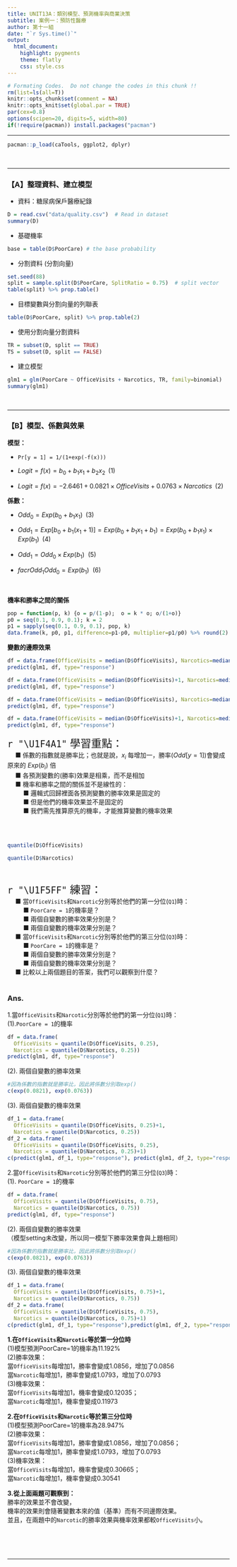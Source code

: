 ```yaml
---
title: UNIT13A：類別模型、預測機率與商業決策 
subtitle: 案例一：預防性醫療
author: 第十一組
date: "`r Sys.time()`"
output: 
  html_document:
    highlight: pygments
    theme: flatly
    css: style.css
---
```


```r
# Formating Codes.  Do not change the codes in this chunk !!
rm(list=ls(all=T))
knitr::opts_chunk$set(comment = NA)
knitr::opts_knit$set(global.par = TRUE)
par(cex=0.8)
options(scipen=20, digits=5, width=80)
if(!require(pacman)) install.packages("pacman")
```
<hr>

```r
pacman::p_load(caTools, ggplot2, dplyr)
```
<br><hr>

### 【A】整理資料、建立模型

+ 資料：糖尿病保戶醫療紀錄
```r
D = read.csv("data/quality.csv")  # Read in dataset
summary(D)
```

+ 基礎機率
```r
base = table(D$PoorCare) # the base probability
```

+ 分割資料 (分割向量)
```r
set.seed(88)
split = sample.split(D$PoorCare, SplitRatio = 0.75)  # split vector
table(split) %>% prop.table()
```

+ 目標變數與分割向量的列聯表
```r
table(D$PoorCare, split) %>% prop.table(2)
```

+ 使用分割向量分割資料
```r
TR = subset(D, split == TRUE)
TS = subset(D, split == FALSE)
```

+ 建立模型
```r
glm1 = glm(PoorCare ~ OfficeVisits + Narcotics, TR, family=binomial)
summary(glm1)
```
<br><hr>


### 【B】模型、係數與效果

**模型：**

+ `Pr[y = 1] = 1/(1+exp(-f(x)))` 

+ $Logit = f(x) = b_0 + b_1 x_1 + b_2 x_2 \;\; (1)$

+ $Logit = f(x) = -2.6461 + 0.0821 \times OfficeVisits + 0.0763 \times Narcotics \;\; (2)$

**係數：**

+ $Odd_0 = Exp(b_0 + b_1 x_1)\;\;(3)$

+ $Odd_1 = Exp[b_0 + b_1(x_1+1)] = Exp(b_0 + b_1 x_1 + b_1) = Exp(b_0 + b_1 x_1) \times Exp(b_1) \;\;(4)$

+ $Odd_1 = Odd_0 \times Exp(b_1) \:\:(5)$

+ $facr{Odd_1}{Odd_0} =  Exp(b_1) \:\:(6)$

<br>

**機率和勝率之間的關係** 
```r
pop = function(p, k) {o = p/(1-p);  o = k * o; o/(1+o)}
p0 = seq(0.1, 0.9, 0.1); k = 2
p1 = sapply(seq(0.1, 0.9, 0.1), pop, k)
data.frame(k, p0, p1, difference=p1-p0, multiplier=p1/p0) %>% round(2) 
```

**變數的邊際效果** 
```r
df = data.frame(OfficeVisits = median(D$OfficeVisits), Narcotics=median(D$Narcotics))
predict(glm1, df, type="response")
```

```r
df = data.frame(OfficeVisits = median(D$OfficeVisits)+1, Narcotics=median(D$Narcotics))
predict(glm1, df, type="response")
```

```r
df = data.frame(OfficeVisits = median(D$OfficeVisits), Narcotics=median(D$Narcotics)+1)
predict(glm1, df, type="response")
```

```r
df = data.frame(OfficeVisits = median(D$OfficeVisits)+1, Narcotics=median(D$Narcotics)+1)
predict(glm1, df, type="response")
```

<p class="wwl">
<span style="font-size:24px">`r "\U1F4A1"` 學習重點：</span><br>
&emsp; ■ 係數的指數就是勝率比；也就是說，$x_i$ 每增加一，勝率($Odd[y = 1]$)會變成原來的 $Exp(b_i)$ 倍<br>
&emsp; ■ 各預測變數的(勝率)效果是相乘，而不是相加<br>
&emsp; ■ 機率和勝率之間的關係並不是線性的：<br>
&emsp; &emsp; ■ 邏輯式回歸裡面各預測變數的勝率效果是固定的<br>
&emsp; &emsp; ■ 但是他們的機率效果並不是固定的<br>
&emsp; &emsp; ■ 我們需先推算原先的機率，才能推算變數的機率效果<br><br>
</p class="wwl"><br>


```r
quantile(D$OfficeVisits)
```

```r
quantile(D$Narcotics)
```
<br>

<p class="qiz">
<span style="font-size:24px">`r "\U1F5FF"` 練習： </span><br>
&emsp; ■ 當`OfficeVisits`和`Narcotic`分別等於他們的第一分位(`Q1`)時：<br>
&emsp; &emsp; ■ `PoorCare = 1`的機率是？<br>
&emsp; &emsp; ■ 兩個自變數的勝率效果分別是？<br>
&emsp; &emsp; ■ 兩個自變數的機率效果分別是？<br>
&emsp; ■ 當`OfficeVisits`和`Narcotic`分別等於他們的第三分位(`Q3`)時：<br>
&emsp; &emsp; ■ `PoorCare = 1`的機率是？<br>
&emsp; &emsp; ■ 兩個自變數的勝率效果分別是？<br>
&emsp; &emsp; ■ 兩個自變數的機率效果分別是？<br>
&emsp; ■ 比較以上兩個題目的答案，我們可以觀察到什麼？<br><br>
</p class="qiz">

### Ans.
1.當`OfficeVisits`和`Narcotic`分別等於他們的第一分位(`Q1`)時：<br>
(1).`PoorCare = 1`的機率<br>
```r
df = data.frame(
  OfficeVisits = quantile(D$OfficeVisits, 0.25), 
  Narcotics = quantile(D$Narcotics, 0.25))
predict(glm1, df, type="response")
```

(2). 兩個自變數的勝率效果
```r
#因為係數的指數就是勝率比，因此將係數分別取exp()
c(exp(0.0821), exp(0.0763))
```

(3). 兩個自變數的機率效果
```r
df_1 = data.frame(
  OfficeVisits = quantile(D$OfficeVisits, 0.25)+1, 
  Narcotics = quantile(D$Narcotics, 0.25))
df_2 = data.frame(
  OfficeVisits = quantile(D$OfficeVisits, 0.25), 
  Narcotics = quantile(D$Narcotics, 0.25)+1)
c(predict(glm1, df_1, type="response"), predict(glm1, df_2, type="response"))
```

2.當`OfficeVisits`和`Narcotic`分別等於他們的第三分位(`Q3`)時：<br>
(1). `PoorCare = 1`的機率<br>
```r
df = data.frame(
  OfficeVisits = quantile(D$OfficeVisits, 0.75), 
  Narcotics = quantile(D$Narcotics, 0.75))
predict(glm1, df, type="response")
```

(2). 兩個自變數的勝率效果<br>
（模型setting未改變，所以同一模型下勝率效果會與上題相同）<br>
```r
#因為係數的指數就是勝率比，因此將係數分別取exp()
c(exp(0.0821), exp(0.0763))
```

(3). 兩個自變數的機率效果
```r
df_1 = data.frame(
  OfficeVisits = quantile(D$OfficeVisits, 0.75)+1, 
  Narcotics = quantile(D$Narcotics, 0.75))
df_2 = data.frame(
  OfficeVisits = quantile(D$OfficeVisits, 0.75), 
  Narcotics = quantile(D$Narcotics, 0.75)+1)
c(predict(glm1, df_1, type="response"),predict(glm1, df_2, type="response"))
```

**1.在`OfficeVisits`和`Narcotic`等於第一分位時<br>**
(1)模型預測PoorCare=1的機率為11.192%<br>
(2)勝率效果：<br>
當`OfficeVisits`每增加1，勝率會變成1.0856，增加了0.0856<br>
當`Narcotic`每增加1，勝率會變成1.0793，增加了0.0793<br>
(3)機率效果：<br>
當`OfficeVisits`每增加1，機率會變成0.12035；<br>
當`Narcotic`每增加1，機率會變成0.11973<br>


**2.在`OfficeVisits`和`Narcotic`等於第三分位時<br>**
(1)模型預測PoorCare=1的機率為28.947%<br>
(2)勝率效果：<br>
當`OfficeVisits`每增加1，勝率會變成1.0856，增加了0.0856；<br>
當`Narcotic`每增加1，勝率會變成1.0793，增加了0.0793<br>
(3)機率效果：<br>
當`OfficeVisits`每增加1，機率會變成0.30665；<br>
當`Narcotic`每增加1，機率會變成0.30541<br>

**3.從上面兩題可觀察到：<br>**
勝率的效果並不會改變，<br>機率的效果則會隨著變數本來的值（基準）而有不同邊際效果。<br>並且，在兩題中的`Narcotic`的勝率效果與機率效果都較`OfficeVisits`小。<br>


<br><br><br><hr>



